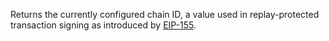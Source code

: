 Returns the currently configured chain ID, a value used in replay-protected transaction signing as introduced by [EIP-155](https://eips.ethereum.org/EIPS/eip-155).

